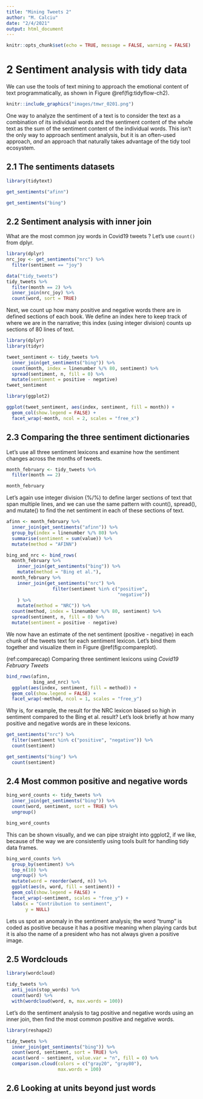```yaml
---
title: "Mining Tweets 2"
author: "M. Calciu"
date: "2/4/2021"
output: html_document
---
```


```r
knitr::opts_chunk$set(echo = TRUE, message = FALSE, warning = FALSE)
```

#  2 Sentiment analysis with tidy data
We can use the tools of text mining to approach the emotional content of text programmatically, as shown in Figure \@ref(fig:tidyflow-ch2).

```r
knitr::include_graphics("images/tmwr_0201.png")
```

One way to analyze the sentiment of a text is to consider the text as a combination of its individual words and the sentiment content of the whole text as the sum of the sentiment content of the individual words. This isn't the only way to approach sentiment analysis, but it is an often-used approach, *and* an approach that naturally takes advantage of the tidy tool ecosystem.

## 2.1 The sentiments datasets
```r
library(tidytext)

get_sentiments("afinn")
```

```r
get_sentiments("bing")
```



## 2.2  Sentiment analysis with inner join

What are the most common joy words in Covid19 tweets ? Let's use `count()` from dplyr.

```r
library(dplyr)
nrc_joy <- get_sentiments("nrc") %>% 
  filter(sentiment == "joy")

data("tidy_tweets")
tidy_tweets %>%
  filter(month == 2) %>%
  inner_join(nrc_joy) %>%
  count(word, sort = TRUE)
```
Next, we count up how many positive and negative words there are in defined sections of each book. We define an index here to keep track of where we are in the narrative; this index (using integer division) counts up sections of 80 lines of text.


```r
library(dplyr)
library(tidyr)

tweet_sentiment <- tidy_tweets %>%
  inner_join(get_sentiments("bing")) %>%
  count(month, index = linenumber %/% 80, sentiment) %>%
  spread(sentiment, n, fill = 0) %>%
  mutate(sentiment = positive - negative)
tweet_sentiment
```



```r
library(ggplot2)

ggplot(tweet_sentiment, aes(index, sentiment, fill = month)) +
  geom_col(show.legend = FALSE) +
  facet_wrap(~month, ncol = 2, scales = "free_x")
```


## 2.3 Comparing the three sentiment dictionaries

Let’s use all three sentiment lexicons and examine how the sentiment changes across the months of tweets.


```r
month_february <- tidy_tweets %>% 
  filter(month == 2)

month_february
```

Let’s again use integer division (%/%) to define larger sections of text that span multiple lines, and we can use the same pattern with count(), spread(), and mutate() to find the net sentiment in each of these sections of text.


```r
afinn <- month_february %>% 
  inner_join(get_sentiments("afinn")) %>% 
  group_by(index = linenumber %/% 80) %>% 
  summarise(sentiment = sum(value)) %>% 
  mutate(method = "AFINN")

bing_and_nrc <- bind_rows(
  month_february %>% 
    inner_join(get_sentiments("bing")) %>%
    mutate(method = "Bing et al."),
  month_february %>% 
    inner_join(get_sentiments("nrc") %>% 
                 filter(sentiment %in% c("positive", 
                                         "negative"))
    ) %>%
    mutate(method = "NRC")) %>%
  count(method, index = linenumber %/% 80, sentiment) %>%
  spread(sentiment, n, fill = 0) %>%
  mutate(sentiment = positive - negative)
```
We now have an estimate of the net sentiment (positive - negative) in each chunk of the tweets text for each sentiment lexicon. Let's bind them together and visualize them in Figure \@ref(fig:compareplot).

(ref:comparecap) Comparing three sentiment lexicons using *Covid19 February Tweets*

```r
bind_rows(afinn, 
          bing_and_nrc) %>%
  ggplot(aes(index, sentiment, fill = method)) +
  geom_col(show.legend = FALSE) +
  facet_wrap(~method, ncol = 1, scales = "free_y")
```



Why is, for example, the result for the NRC lexicon biased so high in sentiment compared to the Bing et al. result? Let's look briefly at how many positive and negative words are in these lexicons.

```r
get_sentiments("nrc") %>% 
  filter(sentiment %in% c("positive", "negative")) %>% 
  count(sentiment)


```



```r
get_sentiments("bing") %>% 
  count(sentiment)
```
## 2.4 Most common positive and negative words


```r
bing_word_counts <- tidy_tweets %>%
  inner_join(get_sentiments("bing")) %>%
  count(word, sentiment, sort = TRUE) %>%
  ungroup()

bing_word_counts
```
This can be shown visually, and we can pipe straight into ggplot2, if we like, because of the way we are consistently using tools built for handling tidy data frames.

```r
bing_word_counts %>%
  group_by(sentiment) %>%
  top_n(10) %>%
  ungroup() %>%
  mutate(word = reorder(word, n)) %>%
  ggplot(aes(n, word, fill = sentiment)) +
  geom_col(show.legend = FALSE) +
  facet_wrap(~sentiment, scales = "free_y") +
  labs(x = "Contribution to sentiment",
       y = NULL)
```
Lets us spot an anomaly in the sentiment analysis; the word "trump" is coded as positive because it has a positive meaning when playing cards but it is also the name of a president who has not always given a positive image.

## 2.5 Wordclouds


```r
library(wordcloud)

tidy_tweets %>%
  anti_join(stop_words) %>%
  count(word) %>%
  with(wordcloud(word, n, max.words = 100))
```
Let's do the sentiment analysis to tag positive and negative words using an inner join, then find the most common positive and negative words.


```r
library(reshape2)

tidy_tweets %>%
  inner_join(get_sentiments("bing")) %>%
  count(word, sentiment, sort = TRUE) %>%
  acast(word ~ sentiment, value.var = "n", fill = 0) %>%
  comparison.cloud(colors = c("gray20", "gray80"),
                   max.words = 100)
```

## 2.6 Looking at units beyond just words

